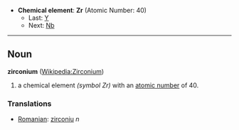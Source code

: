 *'''Chemical element''': '''Zr''' (Atomic Number: 40)
**Last: [[Yttrium|Y]]
**Next: [[Niobium|Nb]]
----
== Noun ==
'''zirconium''' ([[en:Zirconium|Wikipedia:Zirconium]])

# a chemical element ''(symbol Zr)'' with an [[atomic number]] of 40.

===Translations===
*[[Romanian]]: [[zirconiu]] ''n''